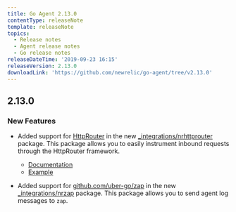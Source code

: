 ```yaml
---
title: Go Agent 2.13.0
contentType: releaseNote
template: releaseNote
topics:
  - Release notes
  - Agent release notes
  - Go release notes
releaseDateTime: '2019-09-23 16:15'
releaseVersion: 2.13.0
downloadLink: 'https://github.com/newrelic/go-agent/tree/v2.13.0'
---
```


## 2.13.0

### New Features

* Added support for [HttpRouter](https://github.com/julienschmidt/httprouter) in the new [\_integrations/nrhttprouter](http://godoc.org/github.com/newrelic/go-agent/_integrations/nrhttprouter) package. This package allows you to easily instrument inbound requests through the HttpRouter framework.

  * [Documentation](http://godoc.org/github.com/newrelic/go-agent/_integrations/nrhttprouter)
  * [Example](https://github.com/newrelic/go-agent/blob/master/_integrations/nrhttprouter/example/main.go)
* Added support for [github.com/uber-go/zap](https://github.com/uber-go/zap) in the new [\_integrations/nrzap](https://godoc.org/github.com/newrelic/go-agent/_integrations/nrzap) package. This package allows you to send agent log messages to `zap`.
